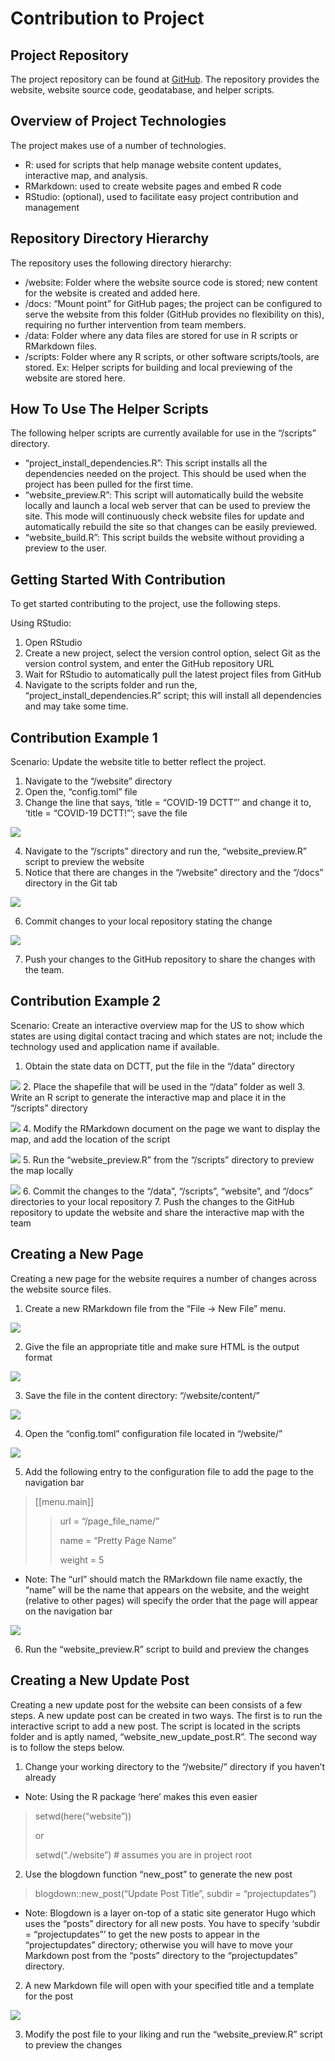 # Contribution to Project {}

## Project Repository
The project repository can be found at [GitHub](https://github.com/Peter-Kedron/COVID-19-Digital-Contact-Tracing-and-Geospatial-Technologies-and-Privacy). The repository provides the website, website source code, geodatabase, and helper scripts.

## Overview of Project Technologies
The project makes use of a number of technologies.

- R: used for scripts that help manage website content updates, interactive map, and analysis.
- RMarkdown: used to create website pages and embed R code
- RStudio: (optional), used to facilitate easy project contribution and management

## Repository Directory Hierarchy
The repository uses the following directory hierarchy:

- /website: Folder where the website source code is stored; new content for the website is created and added here.
- /docs: “Mount point” for GitHub pages; the project can be configured to serve the website from this folder (GitHub provides no flexibility on this), requiring no further intervention from team members.
- /data: Folder where any data files are stored for use in R scripts or RMarkdown files.
- /scripts: Folder where any R scripts, or other software scripts/tools, are stored. Ex: Helper scripts for building and local previewing of the website are stored here.

## How To Use The Helper Scripts
The following helper scripts are currently available for use in the "/scripts" directory.

- "project_install_dependencies.R": This script installs all the dependencies needed on the project. This should be used when the project has been pulled for the first time.
- "website_preview.R": This script will automatically build the website locally and launch a local web server that can be used to preview the site. This mode will continuously check website files for update and automatically rebuild the site so that changes can be easily previewed.
- "website_build.R": This script builds the website without providing a preview to the user.

## Getting Started With Contribution
To get started contributing to the project, use the following steps.

Using RStudio:

1. Open RStudio
2. Create a new project, select the version control option, select Git as the version control system, and enter the GitHub repository URL
3. Wait for RStudio to automatically pull the latest project files from GitHub
4. Navigate to the scripts folder and run the, "project_install_dependencies.R" script; this will install all dependencies and may take some time.

## Contribution Example 1
Scenario: Update the website title to better reflect the project.

1. Navigate to the "/website" directory
2. Open the, "config.toml" file
3. Change the line that says, 'title = "COVID-19 DCTT"' and change it to, 'title = "COVID-19 DCTT!"'; save the file

![](images/04-example1_1.png)

4. Navigate to the "/scripts" directory and run the, "website_preview.R" script to preview the website
5. Notice that there are changes in the "/website" directory and the "/docs" directory in the Git tab

![](images/04-example1_2.png)

6. Commit changes to your local repository stating the change

![](images/04-example1_3.png)

7. Push your changes to the GitHub repository to share the changes with the team.

## Contribution Example 2
Scenario: Create an interactive overview map for the US to show which states are using digital contact tracing and which states are not; include the technology used and application name if available.

1. Obtain the state data on DCTT, put the file in the "/data" directory

![](images/04-example2_1.png)
2. Place the shapefile that will be used in the "/data" folder as well
3. Write an R script to generate the interactive map and place it in the "/scripts" directory

![](images/04-example2_2.png)
4. Modify the RMarkdown document on the page we want to display the map, and add the location of the script

![](images/04-example2_3.png)
5. Run the "website_preview.R" from the "/scripts" directory to preview the map locally

![](images/04-example2_4.png)
6. Commit the changes to the "/data", "/scripts", "website", and "/docs" directories to your local repository
7. Push the changes to the GitHub repository to update the website and share the interactive map with the team

## Creating a New Page
Creating a new page for the website requires a number of changes across the website source files.

1. Create a new RMarkdown file from the "File -> New File" menu.

![](images/04-newpage_1.png)

2. Give the file an appropriate title and make sure HTML is the output format

![](images/04-newpage_2.png)

3. Save the file in the content directory: "/website/content/"

![](images/04-newpage_4.png)

4. Open the "config.toml" configuration file located in "/website/"

![](images/04-newpage_3.png)

5. Add the following entry to the configuration file to add the page to the navigation bar 

>[[menu.main]]
>
>>    url = "/page_file_name/"
>>
>>    name = "Pretty Page Name"
>>
>>    weight = 5

+ Note: The "url" should match the RMarkdown file name exactly, the "name" will be the name that appears on the website, and the weight (relative to other pages) will specify the order that the page will appear on the navigation bar

![](images/04-newpage_5.png)

6. Run the "website_preview.R" script to build and preview the changes

## Creating a New Update Post
Creating a new update post for the website can been consists of a few steps.
A new update post can be created in two ways. The first is to run the interactive script to add a new post. The script is located in the scripts folder and is aptly named, "website_new_update_post.R". The second way is to follow the steps below.

1. Change your working directory to the "/website/" directory if you haven't already
+ Note: Using the R package 'here' makes this even easier

> setwd(here("website"))
>
> or
>
> setwd("./website") # assumes you are in project root

2. Use the blogdown function "new_post" to generate the new post

> blogdown::new_post("Update Post Title", subdir = "projectupdates")

+ Note: Blogdown is a layer on-top of a static site generator Hugo which uses the "posts" directory for all new posts. You have to specify 'subdir = "projectupdates"' to get the new posts to appear in the "projectupdates" directory; otherwise you will have to move your Markdown post from the "posts" directory to the "projectupdates" directory.

2. A new Markdown file will open with your specified title and a template for the post

![](images/04-newpost_1.png)

3. Modify the post file to your liking and run the "website_preview.R" script to preview the changes

